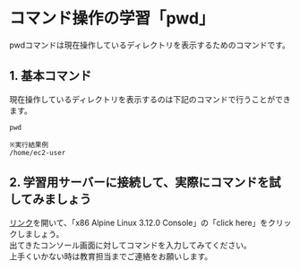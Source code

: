 # コマンド操作の学習「pwd」
pwdコマンドは現在操作しているディレクトリを表示するためのコマンドです。  
## 1. 基本コマンド
現在操作しているディレクトリを表示するのは下記のコマンドで行うことができます。
```shell
pwd

※実行結果例
/home/ec2-user
```
## 2. 学習用サーバーに接続して、実際にコマンドを試してみましょう
[リンク](https://bellard.org/jslinux/)を開いて、「x86 Alpine Linux 3.12.0 Console」の「click here」をクリックしましょう。  
出てきたコンソール画面に対してコマンドを入力してみてください。  
上手くいかない時は教育担当までご連絡をお願いします。